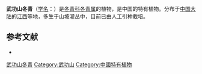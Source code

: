 {{Speciesbox 
| taxon = Ilex wugonshanensis
| authority = [[曾沧江|C. J. Tseng]] ex [[陈书坤|S. K. Chen]] et [[俸宇星|Y. X. Feng]]
}}

'''武功山冬青'''（[[学名|学名]]：{{lang|la|''Ilex wugonshanensis''}}）是[[冬青科|冬青科]][[冬青属|冬青属]]的植物，是中国的特有植物。分布于[[中国大陆|中国大陆]]的[[江西|江西]]等地，多生于山坡灌丛中，目前已由人工引种栽培。

== 参考文献 ==
<div class="references-small">
* {{cite web| url =http://www.bioinfo.cn/db05/KmzwSpecies.php?action=view&id=14294| title =武功山冬青| work =《中国高等植物数据库全库》| publisher =中国科学院微生物研究所| author =昆明植物研究所| accessdate =2009-02-24| deadurl =yes| archiveurl =https://web.archive.org/web/20160305012724/http://www.bioinfo.cn/db05/KmzwSpecies.php?action=view&id=14294| archivedate =2016-03-05}}
</div>
{{Taxonbar|from=Q5472125}}

[[Category:冬青属|武功山冬青]]
[[Category:武功山|Category:武功山]]
[[Category:中國特有植物|Category:中國特有植物]]


{{植物小作品}}
